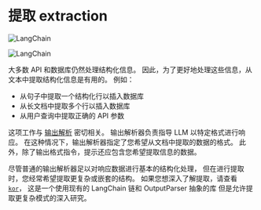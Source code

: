 # 提取 extraction

![LangChain](https://pica.zhimg.com/50/v2-56e8bbb52aa271012541c1fe1ceb11a2_r.gif 'LangChain中文网')


![LangChain](https://pica.zhimg.com/50/v2-56e8bbb52aa271012541c1fe1ceb11a2_r.gif 'LangChain中文网')



大多数 API 和数据库仍然处理结构化信息。
因此，为了更好地处理这些信息，从文本中提取结构化信息是有用的。
例如：

- 从句子中提取一个结构化行以插入数据库
- 从长文档中提取多个行以插入数据库
- 从用户查询中提取正确的 API 参数

这项工作与 [输出解析](/docs/modules/prompts/output_parsers.html) 密切相关。
输出解析器负责指导 LLM 以特定格式进行响应。
在这种情况下，输出解析器指定了您希望从文档中提取的数据的格式。
此外，除了输出格式指令，提示还应包含您希望提取信息的数据。

尽管普通的输出解析器足以对响应数据进行基本的结构化处理，
但在进行提取时，您经常希望提取更复杂或嵌套的结构。
如果您想深入了解提取，请查看 [`kor`](https://eyurtsev.github.io/kor/)，
这是一个使用现有的 LangChain 链和 OutputParser 抽象的库
但是允许提取更复杂模式的深入研究。
